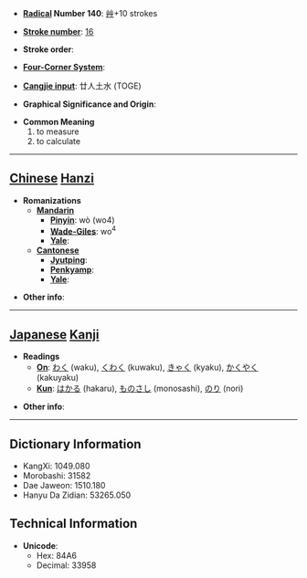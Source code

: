 * '''[[Wiktionary:Chinese radical index| Radical]] Number 140''': [[Wiktionary:Chinese radical index 艸|艸]]+10 strokes

* '''[[Wiktionary:Chinese total strokes index|Stroke number]]''': [[Wiktionary:Chinese total strokes index 16|16]]

* '''Stroke order''': 

* '''[[Wiktionary:Chinese four corner index|Four-Corner System]]''': 

* '''[[Wiktionary:Chinese Cangjie index|Cangjie input]]''': 廿人土水 (TOGE)

* '''Graphical Significance and Origin''': 

* '''Common Meaning'''
*#to measure
*# to calculate


----

== [[Chinese]] [[Hanzi]] ==

* '''Romanizations'''
** '''[[Mandarin]]'''
*** '''[[Pinyin]]''': wò (wo4)
*** '''[[Wade-Giles]]''': wo<sup>4</sup>
*** '''[[Yale]]''': 
** '''[[Cantonese]]'''
*** '''[[Jyutping]]''':
*** '''[[Penkyamp]]''': 
*** '''[[Yale]]''': 

* '''Other info''': 

----

== [[Japanese]] [[Kanji]] ==

* '''Readings'''
** '''[[On]]''': [[わく]] (waku), [[くわく]] (kuwaku), [[きゃく]] (kyaku), [[かくやく]] (kakuyaku)
** '''[[Kun]]''': [[はかる]] (hakaru), [[ものさし]] (monosashi), [[のり]] (nori)

* '''Other info''':  

----

== Dictionary Information ==

* KangXi: 1049.080
* Morobashi: 31582
* Dae Jaweon: 1510.180
* Hanyu Da Zidian: 53265.050

== Technical Information ==

* '''Unicode''':
** Hex: 84A6
** Decimal: 33958